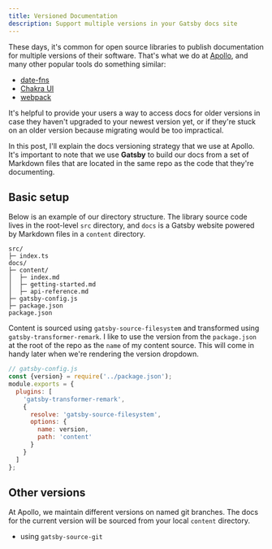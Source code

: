 ```yaml
---
title: Versioned Documentation
description: Support multiple versions in your Gatsby docs site
---
```


These days, it's common for open source libraries to publish documentation for multiple versions of their software. That's what we do at [Apollo](https://www.apollographql.com/docs/react), and many other popular tools do something similar:

- [date-fns](https://date-fns.org/docs/Getting-Started)
- [Chakra UI](https://chakra-ui.com/)
- [webpack](https://webpack.js.org/concepts/)

It's helpful to provide your users a way to access docs for older versions in case they haven't upgraded to your newest version yet, or if they're stuck on an older version because migrating would be too impractical.

In this post, I'll explain the docs versioning strategy that we use at Apollo. It's important to note that we use **Gatsby** to build our docs from a set of Markdown files that are located in the same repo as the code that they're documenting.

## Basic setup

Below is an example of our directory structure. The library source code lives in the root-level `src` directory, and `docs` is a Gatsby website powered by Markdown files in a `content` directory.

```
src/
├─ index.ts
docs/
├─ content/
│  ├─ index.md
│  ├─ getting-started.md
│  ├─ api-reference.md
├─ gatsby-config.js
├─ package.json
package.json
```

Content is sourced using `gatsby-source-filesystem` and transformed using `gatsby-transformer-remark`. I like to use the version from the `package.json` at the root of the repo as the `name` of my content source. This will come in handy later when we're rendering the version dropdown.

```js
// gatsby-config.js
const {version} = require('../package.json');
module.exports = {
  plugins: [
    'gatsby-transformer-remark',
    {
      resolve: 'gatsby-source-filesystem',
      options: {
        name: version,
        path: 'content'
      }
    }
  ]
};
```

## Other versions

At Apollo, we maintain different versions on named git branches. The docs for the current version will be sourced from your local `content` directory.

- using `gatsby-source-git`
